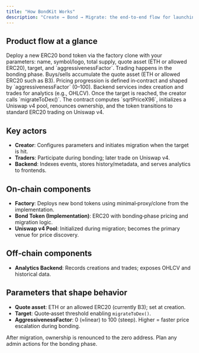 ```yaml
---
title: "How BondKit Works"
description: "Create → Bond → Migrate: the end‑to‑end flow for launching ERC20 bond tokens on Base."
---
```


## Product flow at a glance

<Steps>
  <Step title="Create">
    Deploy a new ERC20 bond token via the factory clone with your parameters:
    name, symbol/logo, total supply, quote asset (ETH or allowed ERC20), target, and `aggressivenessFactor`.
  </Step>
  <Step title="Bond">
    Trading happens in the bonding phase. Buys/sells accumulate the quote asset (ETH or allowed ERC20 such as B3).
    Pricing progression is defined in‑contract and shaped by `aggressivenessFactor` (0–100).
    Backend services index creation and trades for analytics (e.g., OHLCV).
  </Step>
  <Step title="Migrate">
    Once the target is reached, the creator calls `migrateToDex()`.
    The contract computes `sqrtPriceX96`, initializes a Uniswap v4 pool, renounces ownership,
    and the token transitions to standard ERC20 trading on Uniswap v4.
  </Step>
</Steps>

## Key actors

- **Creator**: Configures parameters and initiates migration when the target is hit.
- **Traders**: Participate during bonding; later trade on Uniswap v4.
- **Backend**: Indexes events, stores history/metadata, and serves analytics to frontends.

## On‑chain components

- **Factory**: Deploys new bond tokens using minimal‑proxy/clone from the implementation.
- **Bond Token (Implementation)**: ERC20 with bonding‑phase pricing and migration logic.
- **Uniswap v4 Pool**: Initialized during migration; becomes the primary venue for price discovery.

## Off‑chain components

- **Analytics Backend**: Records creations and trades; exposes OHLCV and historical data.

## Parameters that shape behavior

- **Quote asset**: ETH or an allowed ERC20 (currently B3); set at creation.
- **Target**: Quote‑asset threshold enabling `migrateToDex()`.
- **AggressivenessFactor**: 0 (≈linear) to 100 (steep). Higher = faster price escalation during bonding.

<Note>
After migration, ownership is renounced to the zero address. Plan any admin actions for the bonding phase.
</Note>



